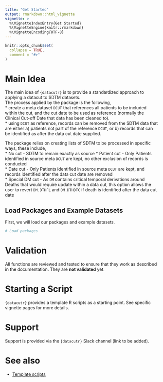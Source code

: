 ```yaml
---
title: "Get Started"
output: rmarkdown::html_vignette
vignette: >
  %\VignetteIndexEntry{Get Started}
  %\VignetteEngine{knitr::rmarkdown}
  %\VignetteEncoding{UTF-8}
---
```


```r
knitr::opts_chunk$set(
  collapse = TRUE,
  comment = "#>"
)
```

# Main Idea

The main idea of `{datacutr}` is to provide a standardized approach to applying a datacut to SDTM datasets.  
The process applied by the package is the following,  
* create a meta dataset `DCUT` that references all patients to be included within the cut, and the cut date to be used as reference (normally the Clinical Cut-off Date that data has been cleaned to).  
* using `DCUT` as reference, records can be removed from the SDTM data that are either a) patients not part of the reference `DCUT`, or b) records that can be identified as after the data cut date supplied.  

The package relies on creating lists of SDTM to be processed in specific ways, these include,  
* No cut - SDTM to remain exactly as source
* Patient cut - Only Patients identified in source meta `DCUT` are kept, no other exclusion of records is conducted  
* Date cut - Only Patients identified in source meta `DCUT` are kept, and records identified after the data cut date are removed  
* Special DM cut - As `DM` contains critical temporal derivations around Deaths that would require update within a data cut, this option allows the user to revert `DM.DTHFL` and `DM.DTHDTC` if death is identified after the data cut date

## Load Packages and Example Datasets

First, we will load our packages and example datasets. 

```r
# Load packages
```

# Validation

All functions are reviewed and tested to ensure that they work as described in
the documentation. They are **not validated** yet.

# Starting a Script

`{datacutr}` provides a template R scripts as a starting point. See specific vignette pages for more details.

# Support

Support is provided via the `{datacutr}` Slack channel (link to be added).

# See also

- [Template scripts](https://github.com/pharmaverse/datacutr/tree/main/inst/templates)
